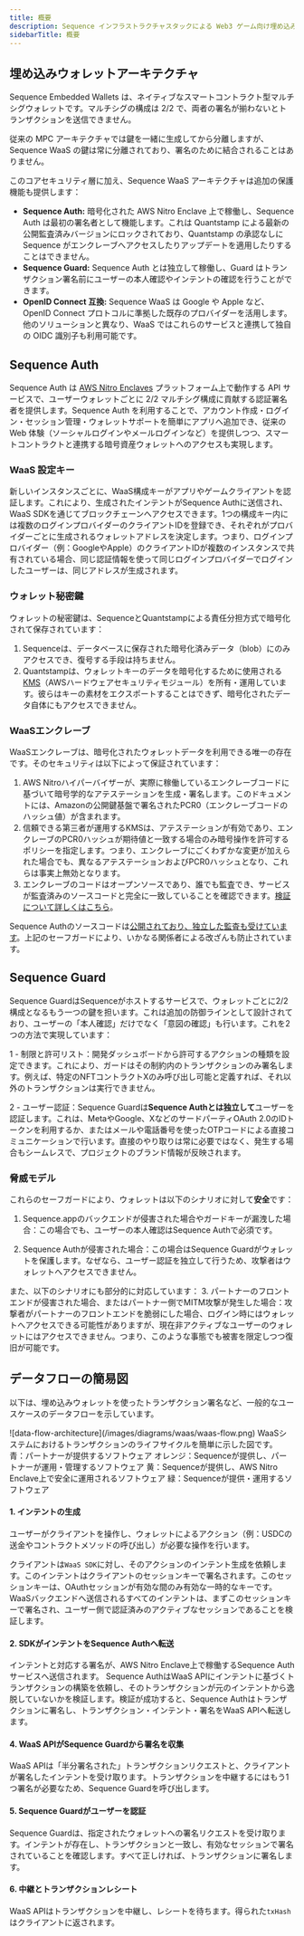 ```yaml
---
title: 概要
description: Sequence インフラストラクチャスタックによる Web3 ゲーム向け埋め込みウォレットアーキテクチャのドキュメントです。
sidebarTitle: 概要
---
```


## 埋め込みウォレットアーキテクチャ
Sequence Embedded Wallets は、ネイティブなスマートコントラクト型マルチシグウォレットです。マルチシグの構成は 2/2 で、両者の署名が揃わないとトランザクションを送信できません。

従来の MPC アーキテクチャでは鍵を一緒に生成してから分離しますが、Sequence WaaS の鍵は常に分離されており、署名のために結合されることはありません。

このコアセキュリティ層に加え、Sequence WaaS アーキテクチャは追加の保護機能も提供します：
- **Sequence Auth:** 暗号化された AWS Nitro Enclave 上で稼働し、Sequence Auth は最初の署名者として機能します。これは Quantstamp による最新の公開監査済みバージョンにロックされており、Quantstamp の承認なしに Sequence がエンクレーブへアクセスしたりアップデートを適用したりすることはできません。
- **Sequence Guard:** Sequence Auth とは独立して稼働し、Guard はトランザクション署名前にユーザーの本人確認やインテントの確認を行うことができます。
- **OpenID Connect 互換:** Sequence WaaS は Google や Apple など、OpenID Connect プロトコルに準拠した既存のプロバイダーを活用します。他のソリューションと異なり、WaaS ではこれらのサービスと連携して独自の OIDC 識別子も利用可能です。

## Sequence Auth
Sequence Auth は [AWS Nitro Enclaves](https://aws.amazon.com/ec2/nitro/nitro-enclaves/) プラットフォーム上で動作する API サービスで、ユーザーウォレットごとに 2/2 マルチシグ構成に貢献する認証署名者を提供します。Sequence Auth を利用することで、アカウント作成・ログイン・セッション管理・ウォレットサポートを簡単にアプリへ追加でき、従来の Web 体験（ソーシャルログインやメールログインなど）を提供しつつ、スマートコントラクトと連携する暗号資産ウォレットへのアクセスも実現します。

### WaaS 設定キー
新しいインスタンスごとに、WaaS構成キーがアプリやゲームクライアントを認証します。これにより、生成されたインテントがSequence Authに送信され、WaaS SDKを通じてブロックチェーンへアクセスできます。1つの構成キー内には複数のログインプロバイダーのクライアントIDを登録でき、それぞれがプロバイダーごとに生成されるウォレットアドレスを決定します。つまり、ログインプロバイダー（例：GoogleやApple）のクライアントIDが複数のインスタンスで共有されている場合、同じ認証情報を使って同じログインプロバイダーでログインしたユーザーは、同じアドレスが生成されます。

### ウォレット秘密鍵
ウォレットの秘密鍵は、SequenceとQuantstampによる責任分担方式で暗号化されて保存されています：
1. Sequenceは、データベースに保存された暗号化済みデータ（blob）にのみアクセスでき、復号する手段は持ちません。
2. Quantstampは、ウォレットキーのデータを暗号化するために使用される[KMS](https://aws.amazon.com/kms/)（AWSハードウェアセキュリティモジュール）を所有・運用しています。彼らはキーの素材をエクスポートすることはできず、暗号化されたデータ自体にもアクセスできません。

### WaaSエンクレーブ
WaaSエンクレーブは、暗号化されたウォレットデータを利用できる唯一の存在です。そのセキュリティは以下によって保証されています：
1. AWS Nitroハイパーバイザーが、実際に稼働しているエンクレーブコードに基づいて暗号学的なアテステーションを生成・署名します。このドキュメントには、Amazonの公開鍵基盤で署名されたPCR0（エンクレーブコードのハッシュ値）が含まれます。
2. 信頼できる第三者が運用するKMSは、アテステーションが有効であり、エンクレーブのPCR0ハッシュが期待値と一致する場合のみ暗号操作を許可するポリシーを指定します。つまり、エンクレーブにごくわずかな変更が加えられた場合でも、異なるアテステーションおよびPCR0ハッシュとなり、これらは事実上無効となります。
3. エンクレーブのコードはオープンソースであり、誰でも監査でき、サービスが監査済みのソースコードと完全に一致していることを確認できます。[検証について詳しくはこちら](/solutions/wallets/embedded-wallet/architecture/enclave-verification)。

Sequence Authのソースコードは[公開されており、独立した監査も受けています](https://github.com/0xsequence/waas-authenticator)。上記のセーフガードにより、いかなる関係者による改ざんも防止されています。

## Sequence Guard
Sequence GuardはSequenceがホストするサービスで、ウォレットごとに2/2構成となるもう一つの鍵を担います。これは追加の防御ラインとして設計されており、ユーザーの「本人確認」だけでなく「意図の確認」も行います。これを2つの方法で実現しています：

1 - 制限と許可リスト：開発ダッシュボードから許可するアクションの種類を設定できます。これにより、ガードはその制約内のトランザクションのみ署名します。例えば、特定のNFTコントラクトXのみ呼び出し可能と定義すれば、それ以外のトランザクションは実行できません。

2 - ユーザー認証：Sequence Guardは**Sequence Authとは独立して**ユーザーを認証します。これは、MetaやGoogle、XなどのサードパーティOAuth 2.0のIDトークンを利用するか、またはメールや電話番号を使ったOTPコードによる直接コミュニケーションで行います。直接のやり取りは常に必要ではなく、発生する場合もシームレスで、プロジェクトのブランド情報が反映されます。

### 脅威モデル
これらのセーフガードにより、ウォレットは以下のシナリオに対して**安全**です：
1.  Sequence.appのバックエンドが侵害された場合やガードキーが漏洩した場合：この場合でも、ユーザーの本人確認はSequence Authで必須です。

2.  Sequence Authが侵害された場合：この場合はSequence Guardがウォレットを保護します。なぜなら、ユーザー認証を独立して行うため、攻撃者はウォレットへアクセスできません。

また、以下のシナリオにも部分的に対応しています：
3\. パートナーのフロントエンドが侵害された場合、またはパートナー側でMITM攻撃が発生した場合：攻撃者がパートナーのフロントエンドを脆弱にした場合、ログイン時にはウォレットへアクセスできる可能性がありますが、現在非アクティブなユーザーのウォレットにはアクセスできません。つまり、このような事態でも被害を限定しつつ復旧が可能です。

## データフローの簡易図
以下は、埋め込みウォレットを使ったトランザクション署名など、一般的なユースケースのデータフローを示しています。

<Frame>
  ![data-flow-architecture](/images/diagrams/waas/waas-flow.png)
</Frame>

<Note>
  WaaSシステムにおけるトランザクションのライフサイクルを簡単に示した図です。
  青：パートナーが提供するソフトウェア
  オレンジ：Sequenceが提供し、パートナーが運用・管理するソフトウェア
  黄：Sequenceが提供し、AWS Nitro Enclave上で安全に運用されるソフトウェア
  緑：Sequenceが提供・運用するソフトウェア
</Note>

#### 1. インテントの生成
ユーザーがクライアントを操作し、ウォレットによるアクション（例：USDCの送金やコントラクトメソッドの呼び出し）が必要な操作を行います。

クライアントは`WaaS SDK`に対し、そのアクションのインテント生成を依頼します。このインテントはクライアントのセッションキーで署名されます。このセッションキーは、OAuthセッションが有効な間のみ有効な一時的なキーです。WaaSバックエンドへ送信されるすべてのインテントは、まずこのセッションキーで署名され、ユーザー側で認証済みのアクティブなセッションであることを検証します。

#### 2. SDKがインテントをSequence Authへ転送
インテントと対応する署名が、AWS Nitro Enclave上で稼働するSequence Authサービスへ送信されます。
Sequence AuthはWaaS APIにインテントに基づくトランザクションの構築を依頼し、そのトランザクションが元のインテントから逸脱していないかを検証します。検証が成功すると、Sequence Authはトランザクションに署名し、トランザクション・インテント・署名をWaaS APIへ転送します。

#### 4. WaaS APIがSequence Guardから署名を収集
WaaS APIは「半分署名された」トランザクションリクエストと、クライアントが署名したインテントを受け取ります。トランザクションを中継するにはもう1つ署名が必要なため、Sequence Guardを呼び出します。

#### 5. Sequence Guardがユーザーを認証
Sequence Guardは、指定されたウォレットへの署名リクエストを受け取ります。インテントが存在し、トランザクションと一致し、有効なセッションで署名されていることを確認します。すべて正しければ、トランザクションに署名します。

#### 6. 中継とトランザクションレシート
WaaS APIはトランザクションを中継し、レシートを待ちます。得られた`txHash`はクライアントに返されます。